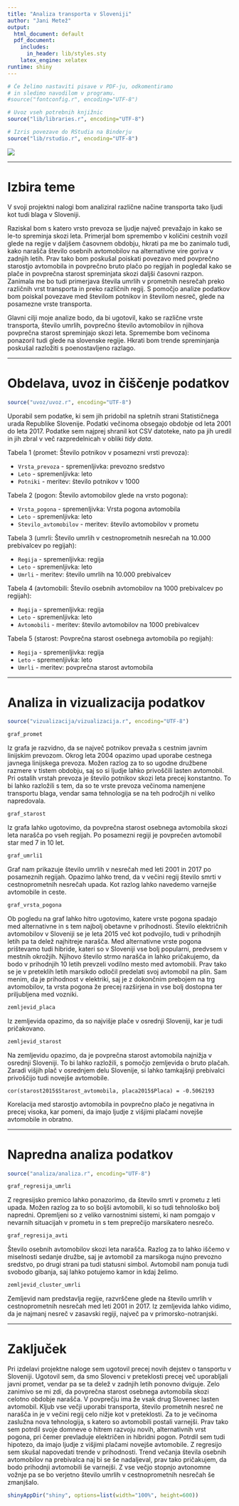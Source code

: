 ```yaml
---
title: "Analiza transporta v Sloveniji"
author: "Jani Metež"
output:
  html_document: default
  pdf_document:
    includes:
      in_header: lib/styles.sty
    latex_engine: xelatex
runtime: shiny
---
```


```r
# Če želimo nastaviti pisave v PDF-ju, odkomentiramo
# in sledimo navodilom v programu.
#source("fontconfig.r", encoding="UTF-8")

# Uvoz vseh potrebnih knjižnic
source("lib/libraries.r", encoding="UTF-8")
```

```r
# Izris povezave do RStudia na Binderju
source("lib/rstudio.r", encoding="UTF-8")
```


![](slike/images.png)


***

# Izbira teme

V svoji projektni nalogi bom analiziral različne načine transporta tako ljudi kot tudi blaga v Sloveniji. 

Raziskal bom s katero vrsto prevoza se ljudje največ prevažajo in kako se le-to spreminja skozi leta. Primerjal bom spremembo v količini cestnih vozil glede na regije v daljšem časovnem obdobju, hkrati pa me bo zanimalo tudi, kako narašča število osebnih avtomobilov na alternativne vire goriva v zadnjih letih. Prav tako bom poskušal poiskati povezavo med povprečno starostjo avtomobila in povprečno bruto plačo po regijah in pogledal kako se plače in povprečna starost spreminjata skozi daljši časovni razpon. 
Zanimala me bo tudi primerjava števila umrlih v prometnih nesrečah preko različnih vrst transporta in preko različnih regij. S pomočjo analize podatkov bom poiskal povezave med številom potnikov in številom nesreč, glede na posamezne vrste transporta. 

Glavni cilji moje analize bodo, da bi ugotovil, kako se različne vrste transporta, število umrlih, povprečno število avtomobilov in njihova povprečna starost spreminjajo skozi leta. Spremembe bom večinoma ponazoril tudi glede na slovenske regije. Hkrati bom trende spreminjanja poskušal razložiti s poenostavljeno razlago. 



***

# Obdelava, uvoz in čiščenje podatkov

```r
source("uvoz/uvoz.r", encoding="UTF-8")
```
Uporabil sem podatke, ki sem jih pridobil na spletnih strani Statističnega urada Republike Slovenije. Podatki večinoma obsegajo obdobje od leta 2001 do leta 2017.
Podatke sem najprej shranil kot CSV datoteke, nato pa jih uredil in jih zbral v več razpredelnicah v obliki *tidy data*.

Tabela 1 (promet: Število potnikov v posamezni vrsti prevoza):

- `Vrsta_prevoza` - spremenljivka: prevozno sredstvo
- `Leto` - spremenljivka: leto
- `Potniki` - meritev: število potnikov v 1000

Tabela 2 (pogon: Število avtomobilov glede na vrsto pogona):

- `Vrsta_pogona` - spremenljivka: Vrsta pogona avtomobila   
- `Leto` - spremenljivka: leto
- `Stevilo_avtomobilov` - meritev: število avtomobilov v prometu 

Tabela 3 (umrli: Število umrlih v cestnoprometnih nesrečah na 10.000 prebivalcev po regijah):

- `Regija` - spremenljivka: regija
- `Leto` - spremenljivka: leto
- `Umrli` - meritev: število umrlih na 10.000 prebivalcev

Tabela 4 (avtomobili: Število osebnih avtomobilov na 1000 prebivalcev po regijah):

- `Regija` - spremenljivka: regija
- `Leto` - spremenljivka: leto
- `Avtomobili` - meritev: število avtomobilov na 1000 prebivalcev

Tabela 5 (starost: Povprečna starost osebnega avtomobila po regijah):

- `Regija` - spremenljivka: regija
- `Leto` - spremenljivka: leto
- `Umrli` - meritev: povprečna starost avtomobila



***

# Analiza in vizualizacija podatkov

```r
source("vizualizacija/vizualizacija.r", encoding="UTF-8")
```

```r
graf_promet
```

Iz grafa je razvidno, da se največ potnikov prevaža s cestnim javnim linijskim prevozom.
Okrog leta 2004 opazimo upad uporabe cestnega javnega linijskega prevoza. Možen razlog za to so ugodne
družbene razmere  v tistem obdobju, saj so si ljudje lahko privoščili lasten avtomobil.
Pri ostalih vrstah prevoza je število potnikov skozi leta precej konstantno.
To bi lahko razložili s tem, da so te vrste prevoza večinoma namenjene transportu blaga, vendar 
sama tehnologija se na teh področjih ni veliko napredovala.



```r
graf_starost
```

Iz grafa lahko ugotovimo, da povprečna starost osebnega avtomobila skozi leta narašča po vseh regijah.
Po posamezni regiji je povprečen avtomobil star med 7 in 10 let.




```r
graf_umrli1
```

Graf nam prikazuje število umrlih v nesrečah med leti 2001 in 2017 po posameznih regijah. Opazimo lahko trend, da v večini regij število smrti v cestnoprometnih nesrečah upada. Kot razlog lahko navedemo varnejše avtomobile in ceste.






```r
graf_vrsta_pogona
```


Ob pogledu na graf lahko hitro ugotovimo, katere vrste pogona spadajo med alternativne in s tem najbolj 
obetavne v prihodnosti. Število električnih avtomobilov v Sloveniji se je leta 2015 več kot podvojilo,
tudi v prihodnjih letih pa ta delež najhitreje narašča. Med alternativne vrste pogona prištevamo tudi hibride,
kateri so v Sloveniji vse bolj popularni, predvsem v mestnih okrožjih. Njihovo število strmo narašča in lahko pričakujemo, da bodo v prihodnjih 10 letih prevzeli vodilno mesto med avtomobili. 
Prav tako se je v preteklih letih marsikdo odločil predelati svoj avtomobil na plin. 
Sam menim, da je prihodnost v elektriki, saj je z dokončnim prebojem na trg avtomobilov, ta vrsta pogona že precej razširjena in vse bolj dostopna ter priljubljena med vozniki.



```r
zemljevid_placa
```


Iz zemljevida opazimo, da so najvišje plače v osrednji Sloveniji, kar je tudi pričakovano.



```r
zemljevid_starost
```


Na zemljevidu opazimo, da je povprečna starost avtomobila najnižja v osrednji Sloveniji. 
To bi lahko razložili, s pomočjo zemljevida o bruto plačah. Zaradi višjih plač v osrednjem delu Slovenije,
si lahko tamkajšnji prebivalci privoščijo tudi novejše avtomobile. 

`cor(starost2015$Starost_avtomobila, placa2015$Placa) = -0.5062193`

Korelacija med starostjo avtomobila in povprečno plačo je negativna in precej visoka, kar pomeni, da imajo ljudje z višjimi plačami novejše avtomobile in obratno.


*** 

# Napredna analiza podatkov

```r
source("analiza/analiza.r", encoding="UTF-8")
```

```r
graf_regresija_umrli
```

Z regresijsko premico lahko ponazorimo, da število smrti v prometu z leti upada. 
Možen razlog za to so boljši avtomobili, ki so tudi tehnološko bolj napredni.
Opremljeni so z veliko varnostnimi sistemi, ki nam pomgajo v nevarnih situacijah v prometu in s tem preprečijo marsikatero nesrečo.

```r
graf_regresija_avti
```



Število osebnih avtomobilov skozi leta narašča. Razlog za to lahko iščemo v miselnosti sedanje družbe, saj je avtomobil za marsikoga nujno prevozno sredstvo, po drugi strani pa tudi statusni simbol. 
Avtomobil nam ponuja tudi svobodo gibanja, saj lahko potujemo kamor in kdaj želimo. 


```r
zemljevid_cluster_umrli 
```

Zemljevid nam predstavlja regije, razvrščene glede na število umrlih v cestnoprometnih nesrečah med leti 2001 in 2017. Iz zemljevida lahko vidimo, da je najmanj nesreč v zasavski regiji, največ pa v primorsko-notranjski. 


***
# Zaključek

Pri izdelavi projektne naloge sem ugotovil precej novih dejstev o tansportu v Sloveniji. 
Ugotovil sem, da smo Slovenci v preteklosti precej več uporabljali javni promet, vendar pa se ta delež v zadnjih letih ponovno dviguje. Zelo zanimivo se mi zdi, da povprečna starost osebnega avtomobila skozi celotno obdobje narašča. V povprečju ima že vsak drug Slovenec lasten avtomobil. Kljub vse večji uporabi transporta, število prometnih nesreč ne narašča in je v večini regij celo nižje kot v preteklosti. Za to je večinoma zaslužna nova tehnologija, s katero so avtomobili postali varnejši. 
Prav tako sem potrdil svoje domneve o hitrem razvoju novih, alternativnih vrst pogona, pri čemer prevladuje električen in hibridni pogon. 
Potrdil sem tudi hipotezo, da imajo ljudje z višjimi plačami novejše avtomobile. 
Z regresijo sem skušal napovedati trende v prihodnosti. Trend večanja števila osebnih avtomobilov na prebivalca naj bi se še nadaljeval, prav tako pričakujem, da bodo prihodnji avtomobili še varnejši.
Z vse večjo stopnjo avtonomne vožnje pa se bo verjetno število umrlih v cestnoprometnih nesrečah še zmanjšalo.


```r
shinyAppDir("shiny", options=list(width="100%", height=600))
```
